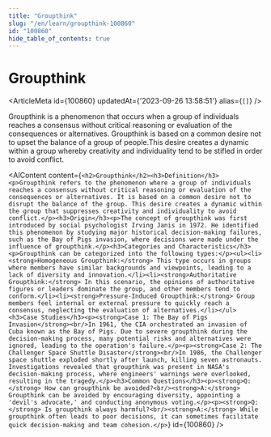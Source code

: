 ```yaml
---
title: "Groupthink"
slug: "/en/learn/groupthink-100860"
id: "100860"
hide_table_of_contents: true
---
```



# Groupthink

<ArticleMeta id={100860} updatedAt={'2023-09-26 13:58:51'} alias={`[]`} />
<div className='border-solid border-b border-t-0 my-4 border-[var(--ifm-color-gray-300)]' />

Groupthink is a phenomenon that occurs when a group of individuals reaches a consensus without critical reasoning or evaluation of the consequences or alternatives. Groupthink is based on a common desire not to upset the balance of a group of people.This desire creates a dynamic within a group whereby creativity and individuality tend to be stifled in order to avoid conflict.

<AIContent content={`<h2>Groupthink</h2><h3>Definition</h3><p>Groupthink refers to the phenomenon where a group of individuals reaches a consensus without critical reasoning or evaluation of the consequences or alternatives. It is based on a common desire not to disrupt the balance of the group. This desire creates a dynamic within the group that suppresses creativity and individuality to avoid conflict.</p><h3>Origin</h3><p>The concept of groupthink was first introduced by social psychologist Irving Janis in 1972. He identified this phenomenon by studying major historical decision-making failures, such as the Bay of Pigs invasion, where decisions were made under the influence of groupthink.</p><h3>Categories and Characteristics</h3><p>Groupthink can be categorized into the following types:</p><ul><li><strong>Homogeneous Groupthink:</strong> This type occurs in groups where members have similar backgrounds and viewpoints, leading to a lack of diversity and innovation.</li><li><strong>Authoritative Groupthink:</strong> In this scenario, the opinions of authoritative figures or leaders dominate the group, and other members tend to conform.</li><li><strong>Pressure-Induced Groupthink:</strong> Group members feel internal or external pressure to quickly reach a consensus, neglecting the evaluation of alternatives.</li></ul><h3>Case Studies</h3><p><strong>Case 1: The Bay of Pigs Invasion</strong><br/>In 1961, the CIA orchestrated an invasion of Cuba known as the Bay of Pigs. Due to severe groupthink during the decision-making process, many potential risks and alternatives were ignored, leading to the operation's failure.</p><p><strong>Case 2: The Challenger Space Shuttle Disaster</strong><br/>In 1986, the Challenger space shuttle exploded shortly after launch, killing seven astronauts. Investigations revealed that groupthink was present in NASA's decision-making process, where engineers' warnings were overlooked, resulting in the tragedy.</p><h3>Common Questions</h3><p><strong>Q:</strong> How can groupthink be avoided?<br/><strong>A:</strong> Groupthink can be avoided by encouraging diversity, appointing a 'devil's advocate,' and conducting anonymous voting.</p><p><strong>Q:</strong> Is groupthink always harmful?<br/><strong>A:</strong> While groupthink often leads to poor decisions, it can sometimes facilitate quick decision-making and team cohesion.</p>`} id={100860} />

